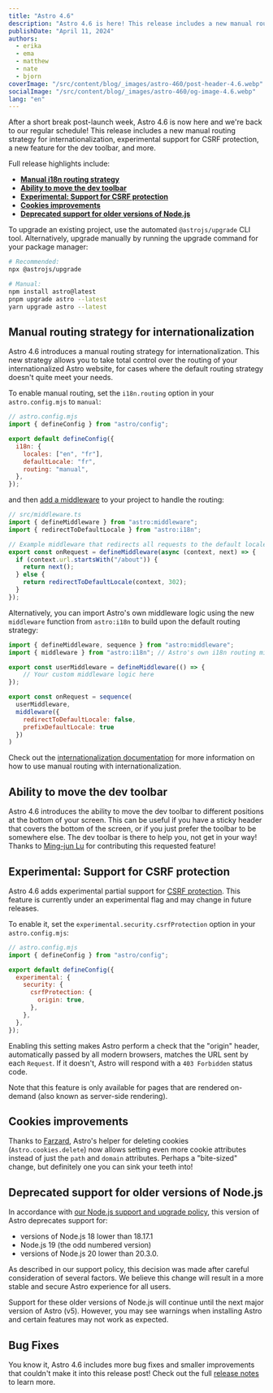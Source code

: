 ```yaml
---
title: "Astro 4.6"
description: "Astro 4.6 is here! This release includes a new manual routing strategy for internationalization, the ability to move the dev toolbar, experimental support for CSRF protection, and more."
publishDate: "April 11, 2024"
authors:
  - erika
  - ema
  - matthew
  - nate
  - bjorn
coverImage: "/src/content/blog/_images/astro-460/post-header-4.6.webp"
socialImage: "/src/content/blog/_images/astro-460/og-image-4.6.webp"
lang: "en"
---
```



<BlogSummary>
  After a short break post-launch week, Astro 4.6 is now here and we're back to our regular schedule! This release includes a new manual routing strategy for internationalization, experimental support for CSRF protection, a new feature for the dev toolbar, and more.
</BlogSummary>

Full release highlights include:

- [**Manual i18n routing strategy**](#manual-routing-strategy-for-internationalization)
- [**Ability to move the dev toolbar**](#ability-to-move-the-dev-toolbar)
- [**Experimental: Support for CSRF protection**](#experimental-support-for-csrf-protection)
- [**Cookies improvements**](#cookies-improvements)
- [**Deprecated support for older versions of Node.js**](#deprecated-support-for-older-versions-of-nodejs)

To upgrade an existing project, use the automated `@astrojs/upgrade` CLI tool. Alternatively, upgrade manually by running the upgrade command for your package manager:

```sh
# Recommended:
npx @astrojs/upgrade

# Manual:
npm install astro@latest
pnpm upgrade astro --latest
yarn upgrade astro --latest
```

## Manual routing strategy for internationalization

Astro 4.6 introduces a manual routing strategy for internationalization. This new strategy allows you to take total control over the routing of your internationalized Astro website, for cases where the default routing strategy doesn't quite meet your needs.

To enable manual routing, set the `i18n.routing` option in your `astro.config.mjs` to `manual`:

```js
// astro.config.mjs
import { defineConfig } from "astro/config";

export default defineConfig({
  i18n: {
    locales: ["en", "fr"],
    defaultLocale: "fr",
    routing: "manual",
  },
});
```

and then [add a middleware](https://docs.astro.build/en/guides/middleware/) to your project to handle the routing:

```ts
// src/middleware.ts
import { defineMiddleware } from "astro:middleware";
import { redirectToDefaultLocale } from "astro:i18n";

// Example middleware that redirects all requests to the default locale apart for the /about page
export const onRequest = defineMiddleware(async (context, next) => {
  if (context.url.startsWith("/about")) {
    return next();
  } else {
    return redirectToDefaultLocale(context, 302);
  }
});
```

Alternatively, you can import Astro's own middleware logic using the new `middleware` function from `astro:i18n` to build upon the default routing strategy:

```js title="src/middleware.js"
import { defineMiddleware, sequence } from "astro:middleware";
import { middleware } from "astro:i18n"; // Astro's own i18n routing middleware

export const userMiddleware = defineMiddleware(() => {
	// Your custom middleware logic here
});

export const onRequest = sequence(
  userMiddleware,
  middleware({
    redirectToDefaultLocale: false,
    prefixDefaultLocale: true
  })
)
```

Check out the [internationalization documentation](https://docs.astro.build/en/guides/internationalization/) for more information on how to use manual routing with internationalization.

## Ability to move the dev toolbar

Astro 4.6 introduces the ability to move the dev toolbar to different positions at the bottom of your screen. This can be useful if you have a sticky header that covers the bottom of the screen, or if you just prefer the toolbar to be somewhere else. The dev toolbar is there to help you, not get in your way! Thanks to [Ming-jun Lu](https://github.com/mingjunlu) for contributing this requested feature!

## Experimental: Support for CSRF protection

Astro 4.6 adds experimental partial support for [CSRF protection](https://developer.mozilla.org/en-US/docs/Glossary/CSRF). This feature is currently under an experimental flag and may change in future releases. 

To enable it, set the `experimental.security.csrfProtection` option in your `astro.config.mjs`:

```js
// astro.config.mjs
import { defineConfig } from "astro/config";

export default defineConfig({
  experimental: {
    security: {
      csrfProtection: {
        origin: true,
      },
    },
  },
});
```

Enabling this setting makes Astro perform a check that the "origin" header, automatically passed by all modern browsers, matches the URL sent by each `Request`. If it doesn't, Astro will respond with a `403 Forbidden` status code.

Note that this feature is only available for pages that are rendered on-demand (also known as server-side rendering).

## Cookies improvements

Thanks to [Farzard](https://github.com/fshafiee), Astro's helper for deleting cookies (`Astro.cookies.delete`) now allows setting even more cookie attributes instead of just the `path` and `domain` attributes. Perhaps a "bite-sized" change, but definitely one you can sink your teeth into!

## Deprecated support for older versions of Node.js

In accordance with [our Node.js support and upgrade policy](https://docs.astro.build/en/upgrade-astro/#nodejs-support-and-upgrade-policies), this version of Astro deprecates support for:

- versions of Node.js 18 lower than 18.17.1
- Node.js 19 (the odd numbered version)
- versions of Node.js 20 lower than 20.3.0.

As described in our support policy, this decision was made after careful consideration of several factors. We believe this change will result in a more stable and secure Astro experience for all users.

Support for these older versions of Node.js will continue until the next major version of Astro (v5). However, you may see warnings when installing Astro and certain features may not work as expected.

## Bug Fixes

You know it, Astro 4.6 includes more bug fixes and smaller improvements that couldn't make it into this release post! Check out the full [release notes](https://github.com/withastro/astro/blob/refs/heads/main/packages/astro/CHANGELOG.md#460) to learn more.
